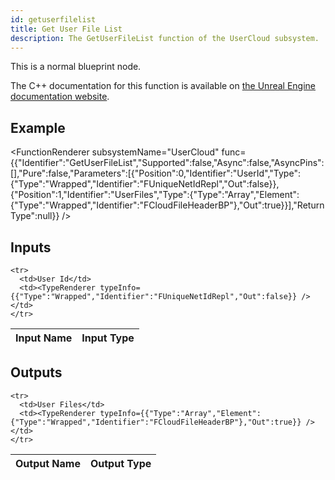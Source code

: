 ```yaml
---
id: getuserfilelist
title: Get User File List
description: The GetUserFileList function of the UserCloud subsystem.
---
```



This is a normal blueprint node.

The C++ documentation for this function is available on [the Unreal Engine documentation website](https://dev.epicgames.com/documentation/en-us/unreal-engine/API/Plugins/OnlineSubsystem/Interfaces/IOnlineUserCloud/).

## Example

<FunctionRenderer subsystemName="UserCloud" func={{"Identifier":"GetUserFileList","Supported":false,"Async":false,"AsyncPins":[],"Pure":false,"Parameters":[{"Position":0,"Identifier":"UserId","Type":{"Type":"Wrapped","Identifier":"FUniqueNetIdRepl","Out":false}},{"Position":1,"Identifier":"UserFiles","Type":{"Type":"Array","Element":{"Type":"Wrapped","Identifier":"FCloudFileHeaderBP"},"Out":true}}],"ReturnType":null}} />

## Inputs


<table>
  <thead>
    <tr>
      <th>Input Name</th>
      <th>Input Type</th>
    </tr>
  </thead>
  <tbody>
    
    <tr>
      <td>User Id</td>
      <td><TypeRenderer typeInfo={{"Type":"Wrapped","Identifier":"FUniqueNetIdRepl","Out":false}} /></td>
    </tr>
  </tbody>
</table>


## Outputs


<table>
  <thead>
    <tr>
      <th>Output Name</th>
      <th>Output Type</th>
    </tr>
  </thead>
  <tbody>
    
    <tr>
      <td>User Files</td>
      <td><TypeRenderer typeInfo={{"Type":"Array","Element":{"Type":"Wrapped","Identifier":"FCloudFileHeaderBP"},"Out":true}} /></td>
    </tr>
  </tbody>
</table>


